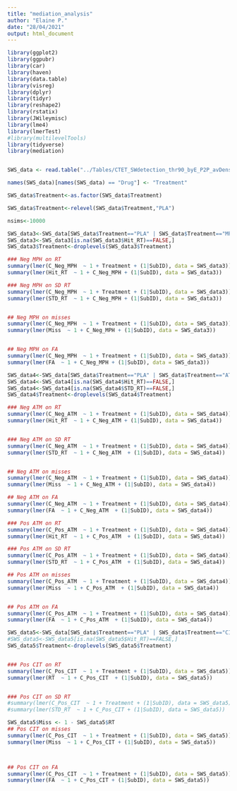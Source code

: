 ```yaml
---
title: "mediation_analysis"
author: "Elaine P."
date: "28/04/2021"
output: html_document
---
```


```r
library(ggplot2)
library(ggpubr)
library(car)
library(haven)
library(data.table)
library(visreg)
library(dplyr)
library(tidyr)
library(reshape2)
library(rstatix)
library(JWileymisc)
library(lme4)
library(lmerTest)
#library(multilevelTools)
library(tidyverse)
library(mediation)


SWS_data <- read.table("../Tables/CTET_SWdetection_thr90_byE_P2P_avDens_behav_vec_v6_CLUSTERS.txt", header = TRUE, sep = ",", stringsAsFactors = FALSE)

names(SWS_data)[names(SWS_data) == "Drug"] <- "Treatment"

SWS_data$Treatment<-as.factor(SWS_data$Treatment)

SWS_data$Treatment<-relevel(SWS_data$Treatment,"PLA")

nsims<-10000

```

```r

SWS_data3<-SWS_data[SWS_data$Treatment=="PLA" | SWS_data$Treatment=="MPH",] #|: . $: and
SWS_data3<-SWS_data3[is.na(SWS_data3$Hit_RT)==FALSE,]
SWS_data3$Treatment<-droplevels(SWS_data3$Treatment)

### Neg MPH on RT
summary(lmer(C_Neg_MPH  ~ 1 + Treatment + (1|SubID), data = SWS_data3))
summary(lmer(Hit_RT  ~ 1 + C_Neg_MPH + (1|SubID), data = SWS_data3))

### Neg MPH on SD RT
summary(lmer(C_Neg_MPH  ~ 1 + Treatment + (1|SubID), data = SWS_data3))
summary(lmer(STD_RT  ~ 1 + C_Neg_MPH + (1|SubID), data = SWS_data3))


## Neg MPH on misses 
summary(lmer(C_Neg_MPH  ~ 1 + Treatment + (1|SubID), data = SWS_data3))
summary(lmer(Miss  ~ 1 + C_Neg_MPH + (1|SubID), data = SWS_data3))


## Neg MPH on FA
summary(lmer(C_Neg_MPH  ~ 1 + Treatment + (1|SubID), data = SWS_data3))
summary(lmer(FA  ~ 1 + C_Neg_MPH + (1|SubID), data = SWS_data3))


```

```r
SWS_data4<-SWS_data[SWS_data$Treatment=="PLA" | SWS_data$Treatment=="ATM",] 
SWS_data4<-SWS_data4[is.na(SWS_data4$Hit_RT)==FALSE,]
SWS_data4<-SWS_data4[is.na(SWS_data4$STD_RT)==FALSE,]
SWS_data4$Treatment<-droplevels(SWS_data4$Treatment)

### Neg ATM on RT
summary(lmer(C_Neg_ATM  ~ 1 + Treatment + (1|SubID), data = SWS_data4))
summary(lmer(Hit_RT  ~ 1 + C_Neg_ATM + (1|SubID), data = SWS_data4))


### Neg ATM on SD RT
summary(lmer(C_Neg_ATM  ~ 1 + Treatment + (1|SubID), data = SWS_data4))
summary(lmer(STD_RT  ~ 1 + C_Neg_ATM  + (1|SubID), data = SWS_data4))


## Neg ATM on misses 
summary(lmer(C_Neg_ATM  ~ 1 + Treatment + (1|SubID), data = SWS_data4))
summary(lmer(Miss  ~ 1 + C_Neg_ATM + (1|SubID), data = SWS_data4))

## Neg ATM on FA
summary(lmer(C_Neg_ATM  ~ 1 + Treatment + (1|SubID), data = SWS_data4))
summary(lmer(FA  ~ 1 + C_Neg_ATM  + (1|SubID), data = SWS_data4))


```

```r
### Pos ATM on RT
summary(lmer(C_Pos_ATM  ~ 1 + Treatment + (1|SubID), data = SWS_data4))
summary(lmer(Hit_RT  ~ 1 + C_Pos_ATM  + (1|SubID), data = SWS_data4))

### Pos ATM on SD RT
summary(lmer(C_Pos_ATM  ~ 1 + Treatment + (1|SubID), data = SWS_data4))
summary(lmer(STD_RT  ~ 1 + C_Pos_ATM  + (1|SubID), data = SWS_data4))

## Pos ATM on misses 
summary(lmer(C_Pos_ATM  ~ 1 + Treatment + (1|SubID), data = SWS_data4))
summary(lmer(Miss  ~ 1 + C_Pos_ATM  + (1|SubID), data = SWS_data4))


## Pos ATM on FA
summary(lmer(C_Pos_ATM  ~ 1 + Treatment + (1|SubID), data = SWS_data4))
summary(lmer(FA  ~ 1 + C_Pos_ATM  + (1|SubID), data = SWS_data4))


```

```r
SWS_data5<-SWS_data[SWS_data$Treatment=="PLA" | SWS_data$Treatment=="CIT",] 
#SWS_data5<-SWS_data5[is.na(SWS_data5$Hit_RT)==FALSE,]
SWS_data5$Treatment<-droplevels(SWS_data5$Treatment)


### Pos CIT on RT
summary(lmer(C_Pos_CIT  ~ 1 + Treatment + (1|SubID), data = SWS_data5))
summary(lmer(RT  ~ 1 + C_Pos_CIT  + (1|SubID), data = SWS_data5))


### Pos CIT on SD RT
#summary(lmer(C_Pos_CIT  ~ 1 + Treatment + (1|SubID), data = SWS_data5))
#summary(lmer(STD_RT  ~ 1 + C_Pos_CIT + (1|SubID), data = SWS_data5))

SWS_data5$Miss <- 1 - SWS_data5$RT
## Pos CIT on misses 
summary(lmer(C_Pos_CIT  ~ 1 + Treatment + (1|SubID), data = SWS_data5))
summary(lmer(Miss  ~ 1 + C_Pos_CIT + (1|SubID), data = SWS_data5))



## Pos CIT on FA
summary(lmer(C_Pos_CIT  ~ 1 + Treatment + (1|SubID), data = SWS_data5))
summary(lmer(FA  ~ 1 + C_Pos_CIT + (1|SubID), data = SWS_data5))



```